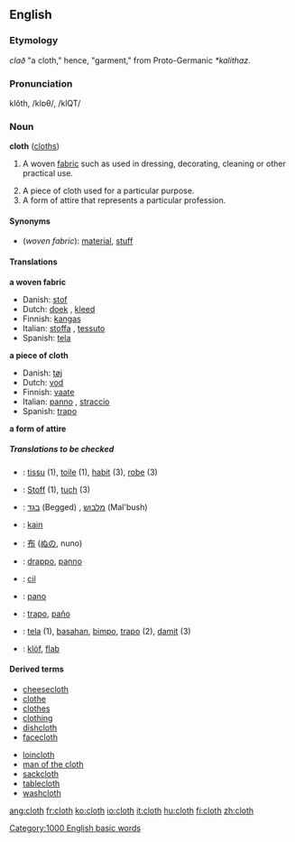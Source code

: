 ==English==

===Etymology===
{{OE.}} ''clað'' "a cloth," hence, "garment," from Proto-Germanic ''*kalithaz''.

===Pronunciation===
klŏth, /klɒθ/, /klQT/

===Noun===
'''cloth''' ([[cloths]])

# {{uncountable}} A woven [[fabric]] such as used in dressing, decorating, cleaning or other practical use.
# A piece of cloth used for a particular purpose.
# A form of attire that represents a particular profession.

====Synonyms====
*(''woven fabric''): [[material]], [[stuff]]

====Translations====
'''a woven fabric'''
{{top}}
*Danish: [[stof]] {{n}}
*Dutch: [[doek]] {{n}}, [[kleed]] {{n}}
*Finnish: [[kangas]]
*Italian: [[stoffa]] {{f}}, [[tessuto]] {{m}}
*Spanish: [[tela]] {{f}}
{{mid}}
{{bottom}}

'''a piece of cloth'''
{{top}}
*Danish: [[tøj]] {{n}}
*Dutch: [[vod]] {{f}}
*Finnish: [[vaate]]
*Italian: [[panno]] {{m}}, [[straccio]] {{m}}
*Spanish: [[trapo]] {{m}}
{{mid}}
{{bottom}}

'''a form of attire'''
{{top}}
{{mid}}
{{bottom}}

=====Translations to be checked=====
{{checktrans}}
*{{ttbc|French}}: [[tissu]] {{m}} (1), [[toile]] {{f}} (1), [[habit#French|habit]] {{m}} (3), [[robe]] {{f}} (3)
*{{ttbc|German}}: [[Stoff]] {{m}} (1), [[tuch]] {{n}} (3)
*{{ttbc|Hebrew}}: [[בגד]] (Begged) {{m}}, [[מלבוש]] (Mal'bush) {{m}}
*{{ttbc|Indonesian}}: [[kain]]
*{{ttbc|Japanese}}: [[布]] ([[ぬの]], nuno)
*{{ttbc|Interlingua}}: [[drappo]], [[panno]]
*{{ttbc|Kurdish}}: [[cil]]
*{{ttbc|Portuguese}}: [[pano]]
*{{ttbc|Spanish}}: [[trapo]], [[paño]]
*{{ttbc|Tagalog}}: [[tela]] (1), [[basahan]], [[bimpo]], [[trapo]] (2), [[damit]] (3)
*{{ttbc|Volapük}}: [[klöf]], [[flab#Volapük|flab]]

====Derived terms====
{{top}}
*[[cheesecloth]]
*[[clothe]]
*[[clothes]]
*[[clothing]]
*[[dishcloth]]
*[[facecloth]]
{{mid}}
*[[loincloth]]
*[[man of the cloth]]
*[[sackcloth]]
*[[tablecloth]]
*[[washcloth]]
{{bottom}}

[[Category:1000 English basic words]]

[[ang:cloth]]
[[fr:cloth]]
[[ko:cloth]]
[[io:cloth]]
[[it:cloth]]
[[hu:cloth]]
[[fi:cloth]]
[[zh:cloth]]